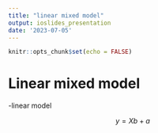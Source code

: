 ```yaml
---
title: "linear mixed model"
output: ioslides_presentation
date: '2023-07-05'
---
```


```r
knitr::opts_chunk$set(echo = FALSE)
```

# Linear mixed model

-linear model

$$
y = Xb + a
$$
